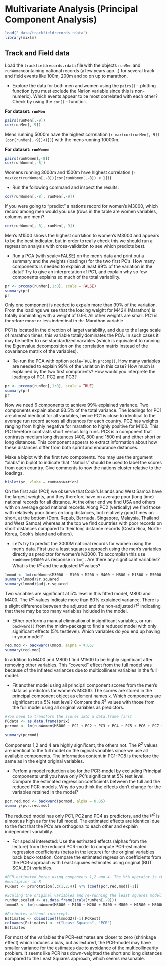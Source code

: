 # Multivariate Analysis (Principal Component Analysis)

```r
load("_data/trackfieldrecords.rdata")
library(mixlm)
```

## Track and Field data

Load the `trackfieldrecords.rdata` file with the objects `runMen` and `runWomen`containing national records (a few years ago...) for several track and field events like 100m, 200m and so on up to marathon. 

- Explore the data for both men and women using the `pairs()` - plotting function (you must exclude the Nation variable since this is non-numeric). Which events appear to be most correlated with each other? Check by using the `cor()` - function.

<div class="ans">

**For dataset: `runMen`**

```r
pairs(runMen[,-9])
cor(runMen[,-9])
```

Mens running 5000m have the highest correlation (`r max(cor(runMen[,-9])[cor(runMen[,-9])<1])`) with the mens running 10000m.

**For dataset: `runWomen`**

```r
pairs(runWomen[,-8])
cor(runWomen[,-8])
```

Womens running 3000m and 1500m have highest correlation (`r max(cor(runWomen[,-8])[cor(runWomen[,-8]) < 1])`)

</div>

- Run the following command and inspect the results: 

```r
cor(runWomen[,-8], runMen[,-9])
```

If you were going to "predict" a nation's record for women's M3000, which record among men would you use (rows in the table are women variables, columns are men)?

<div class="ans">

```r
cor(runWomen[,-8], runMen[,-9])
```

Men's M1500 shows the highest corrlation to women's M3000 and appears to be the best indicator, but in order to really check this we should run a regression analysis with cross-validation to see which predicts best.

</div>

- Run a PCA (with scale=FALSE) on the men's data and print out a summary and the weights (loadings) for the two first PC's. How many components is needed to explain at least 99% of the variation in the data? Try to give an interpretation of PC1, and explain why so few components explains so much of the total variability.

<div class="ans">

```r
pr <- prcomp(runMen[,1:8], scale = FALSE)
summary(pr)
pr
```

Only one component is needed to explain more than 99% of the variation. From the loadings we
see that the loading weight for M42K (Marathon) is totally dominating with a weight of 0.98. All other weights are small. PC1 is therefore more or less indentical to the Marathon variable.

PC1 is located in the direction of larget variability, and due to the large scale of marathon times, this variable totally dominates the PCA. In such cases it may be better to use standardized variables (which is equivalent to running the Eigenvalue decomposition on the correlation matrix instead of the covariance matrix of the variables).

</div>

- Re-run the PCA with option `scale=TRUE` in `prcomp()`. How many variables are needed to explain 99% of the variation in this case? How much is explained by the two first components?
  How would you interprete the loadings of PC1, PC2 and PC3?

<div class="ans">

```r
pr <- prcomp(runMen[,1:8], scale = TRUE)
summary(pr)
pr
```

Now we need 6 components to achieve 99% explained variance. Two components explain about 93.5% of the total variance. The loadings for PC1 are almost identical for all variables, hence PC1 is close to identical to the average run record across all distances for each country. PC2 has weights ranging from highly negative for marathon to highly positive for M100. This PC therefore contrasts short versus long runs. PC3 is a component that contrasts medium long distances (400, 800 and 1500 m) and either short or long distances. This component appears to extract information about how these distances differ from both sprint and endurance distances.

</div>


Make a biplot with the first two components. You may use the argument "xlabs" in biplot to indicate that "Nations" should be used to label the scores from each country. Give comments to how the nations cluster relative to the loadings.

<div class="ans">

```r
biplot(pr, xlabs = runMen$Nation)
```

On the first axis (PC1) we observe that Cook's Islands and West Samoa have the largest weights, and they therefore have on average poor (long time) national records for all distance. At the other end we find USA and others with on average good national records.
Along PC2 (vertically) we find those with relatively poor times on long distances, but relatively good times on short, at the bottom (Dom. Repub, Bermuda, Singapore, Malaysia, Thailand and West Samoa) whereas at the top we find countries with poor records on short distances compared to their long distance records (Costa Rica, North-Korea, Cook's Island and others).

</div>

- Let's try to predict the 3000M national records for women using the men's data. First use a least squares approach using the men's variables directly as predictor for women's M3000. To accomplish this use `runWomen$M3000` as response in `lm()`. Are there any significant variables? What is the $R^2$ and the adjusted $R^2$ values?

<div class="ans">

```r
lmmod <- lm(runWomen$M3000 ~ M100 + M200 + M400 + M800 + M1500 + M5000 + M10K + M42K, data = runMen)
summary(lmmod)$r.squared
summary(lmmod)$adj.r.squared
```

Two variables are significant at 5% level in this fitted model, M800 and M400. The $R^2$-values indicate more than 80% explained variance. There is a slight difference between the adjusted and the non-adjusted $R^2$ indicating that there may be too many variables included in the model.

</div>

- Either perform a manual elimination of insignificant variables, or run `backward()` from the mixlm-package to find a reduced model with only significant effects (5% testlevel). Which variables do you end up having in your model?

<div class="ans">

```r
red.mod <- backward(lmmod, alpha = 0.05)
summary(red.mod)
```

In addition to M400 and M800 I find M1500 to be highly significant after removing other variables. This "covered" effect from the full model was because of the inflated variances due to multicollinear variables in the full model. 

</div>

- Fit another model using all principal component scores from the men's data as predictors for women's M3000. The scores are stored in the principal component object as element names `x`.
  Which components are significant at a 5% test level? Compare the $R^2$ values with those from the full model using all original variables as predictors.

<div class="ans">

```r
#You need to transform the scores into a data.frame first
PCdata <- as.data.frame(pr$x)
pcrmod <- lm(runWomen$M3000 ~ PC1 + PC2 + PC3 + PC4 + PC5 + PC6 + PC7 + PC8, data = PCdata)

summary(pcrmod)
```

Components 1,2 and 4 are highly significant, the others not. The $R^2$ values are identical to the full model on the orginal variables since we use all available components. The information content in PC1-PC8 is therefore the same as in the eight original variables.

</div>


- Perfom a model reduction also for the PCR-model by excluding Principal components until you have only PC's significant at 5% test level. Compare the estimated regression coefficients between the full and the reduced PCR-models. Why do you think the effects don't change for the variables retained in the model?

<div class="ans">

```r
pcr.red.mod <- backward(pcrmod, alpha = 0.05)
summary(pcr.red.mod)
```

The reduced model has only PC1, PC2 and PC4 as predictors, and the $R^2$ is almost as high as for the full model. The estimated effects are identical due to the fact that the PC's are orthogonal to each other and explain independent variability. 

</div>

- For special interested: Use the estimated effects (alphas from the lecture) from the reduced PCR-model to compute PCR-estimated regression coefficients (betas in the lecture) for the original variables back back-rotation. Compare the estimated regression coefficients from the PCR-approach with Least squares estimates using original (BUT SCALED) variables.

<div class="ans">

```r
#PCR-estimated betas using components 1,2 and 4. The %*% operator is the inner-product
#multiplier in R
PCRest <- pr$rotation[,c(1,2,4)] %*% (coef(pcr.red.mod)[-1])

#Scaling the original variables and re-running the least squares model:
runMen.scaled <- as.data.frame(scale(runMen[,-9]))
lmmod2 <- lm(runWomen$M3000 ~ M100 + M200 + M400 + M800 + M1500 + M5000 + M10K + M42K, data = runMen.scaled)

#Estimates without intercept.
Estimates <- cbind(coef(lmmod2)[-1],PCRest)
colnames(Estimates) <- c("Least Squares", "PCR")
Estimates
```

For most of the variables the PCR-estimates are closer to zero (shrinkage effect) which
induces a bias, but as lectured, the PCR-model may have smaller variance for the estimates due
to avoidance of the multicollinearity problem. It seems like PCR has down-weighted the short and long distances compared to the Least Squares approach, which seems reasonable.

</div>
